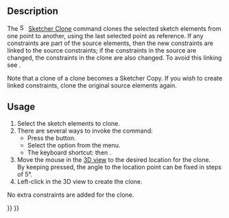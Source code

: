 <languages/>
<translate>

<!--T:9-->
{{Docnav
|
|
|[[Sketcher_Workbench|Sketcher]]
|
|
|IconC=Workbench_Sketcher.svg
}}

<!--T:13-->
{{VeryImportantMessage|This tool is obsolete, it is not available in {{VersionPlus|1.0}}. Use [[Sketcher_Translate|Sketcher Translate]] instead.}}

<!--T:1-->
{{GuiCommand
|Name=Sketcher Clone
|MenuLocation=Sketch → Sketcher tools → Clone
|Workbenches=[[Sketcher_Workbench|Sketcher]]
|Shortcut={{KEY|Z}} {{KEY|L}}
|Version=0.16
|SeeAlso=[[Sketcher_Copy|Sketcher Copy]], [[Sketcher_Move|Sketcher Move]]
}}

==Description== <!--T:2-->

<!--T:5-->
The [[Image:Sketcher_Clone.svg|16px]] [[Sketcher_Clone|Sketcher Clone]] command clones the selected sketch elements from one point to another, using the last selected point as reference. If any constraints are part of the source elements, then the new constraints are linked to the source constraints; if the constraints in the source are changed, the constraints in the clone are also changed. To avoid this linking see {{Button|[[File:Sketcher_Copy.svg|16px]] [[Sketcher_Copy|Sketcher Copy]]}}.

<!--T:6-->
Note that a clone of a clone becomes a Sketcher Copy. If you wish to create linked constraints, clone the original source elements again.

==Usage== <!--T:3-->

<!--T:7-->
#Select the sketch elements to clone.
# There are several ways to invoke the command:
#* Press the {{Button|[[Image:Sketcher_Clone.svg|16px]] [[Sketcher_Clone|Clone]]}} button.
#* Select the {{MenuCommand|Sketch → Sketcher tools → [[Image:Sketcher_Clone.svg|16px]] Clone}} option from the menu.
#* The keyboard shortcut: {{KEY|Z}} then {{KEY|L}}.
# Move the mouse in the [[3D_view|3D view]] to the desired location for the clone.</br>By keeping {{KEY|Shift}} pressed, the angle to the location point can be fixed in steps of 5°. {{Version|0.20}}
# Left-click in the 3D view to create the clone.
No extra constraints are added for the clone.


<!--T:10-->
{{Docnav
|
|
|[[Sketcher_Workbench|Sketcher]]
|
|
|IconC=Workbench_Sketcher.svg
}}

</translate>
{{Sketcher_Tools_navi{{#translation:}}}}
{{Userdocnavi{{#translation:}}}}